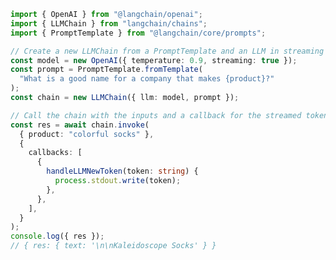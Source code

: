 ```typescript
import { OpenAI } from "@langchain/openai";
import { LLMChain } from "langchain/chains";
import { PromptTemplate } from "@langchain/core/prompts";

// Create a new LLMChain from a PromptTemplate and an LLM in streaming mode.
const model = new OpenAI({ temperature: 0.9, streaming: true });
const prompt = PromptTemplate.fromTemplate(
  "What is a good name for a company that makes {product}?"
);
const chain = new LLMChain({ llm: model, prompt });

// Call the chain with the inputs and a callback for the streamed tokens
const res = await chain.invoke(
  { product: "colorful socks" },
  {
    callbacks: [
      {
        handleLLMNewToken(token: string) {
          process.stdout.write(token);
        },
      },
    ],
  }
);
console.log({ res });
// { res: { text: '\n\nKaleidoscope Socks' } }
```